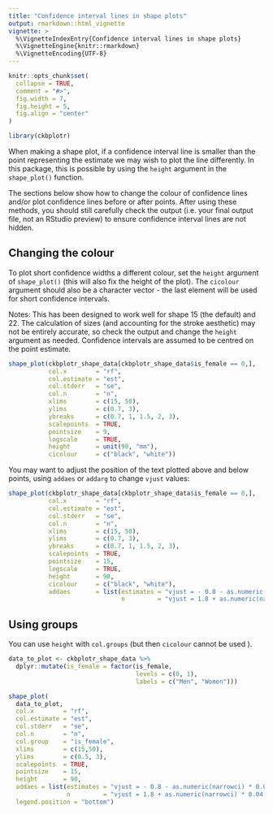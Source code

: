 ```yaml
---
title: "Confidence interval lines in shape plots"
output: rmarkdown::html_vignette
vignette: >
  %\VignetteIndexEntry{Confidence interval lines in shape plots}
  %\VignetteEngine{knitr::rmarkdown}
  %\VignetteEncoding{UTF-8}
---
```


```r
knitr::opts_chunk$set(
  collapse = TRUE,
  comment = "#>",
  fig.width = 7,
  fig.height = 5,
  fig.align = "center"
)
```

```r
library(ckbplotr)
```

When making a shape plot, if a confidence interval line is smaller than the point representing the estimate we may wish to plot the line differently. In this package, this is possible by using the `height` argument in the `shape_plot()` function.

The sections below show how to change the colour of confidence lines and/or plot confidence lines before or after points. After using these methods, you should still carefully check the output (i.e. your final output file, not an RStudio preview) to ensure confidence interval lines are not hidden.

## Changing the colour
To plot short confidence widths a different colour, set the `height` argument of `shape_plot()` (this will also fix the height of the plot). The `cicolour` argument should also be a character vector - the last element will be used for short confidence intervals.

Notes: This has been designed to work well for shape 15 (the default) and 22. The calculation of sizes (and accounting for the stroke aesthetic) may not be entirely accurate, so check the output and change the `height` argument as needed. Confidence intervals are assumed to be centred on the point estimate.

```r
shape_plot(ckbplotr_shape_data[ckbplotr_shape_data$is_female == 0,],
           col.x        = "rf",
           col.estimate = "est",
           col.stderr   = "se",
           col.n        = "n",
           xlims        = c(15, 50),
           ylims        = c(0.7, 3),
           ybreaks      = c(0.7, 1, 1.5, 2, 3),
           scalepoints  = TRUE,
           pointsize    = 9,
           logscale     = TRUE,
           height       = unit(90, "mm"),
           cicolour     = c("black", "white"))
```

You may want to adjust the position of the text plotted above and below points, using `addaes` or `addarg` to change `vjust` values:

```r
shape_plot(ckbplotr_shape_data[ckbplotr_shape_data$is_female == 0,],
           col.x        = "rf",
           col.estimate = "est",
           col.stderr   = "se",
           col.n        = "n",
           xlims        = c(15, 50),
           ylims        = c(0.7, 3),
           ybreaks      = c(0.7, 1, 1.5, 2, 3),
           scalepoints  = TRUE,
           pointsize    = 15,
           logscale     = TRUE,
           height       = 90,
           cicolour     = c("black", "white"),
           addaes       = list(estimates = "vjust = - 0.8 - as.numeric(narrowci) * 0.04 / se",
                               n         = "vjust = 1.8 + as.numeric(narrowci) * 0.04 / se"))
```


## Using groups

You can use `height` with `col.groups` (but then `cicolour` cannot be used ).

```r
data_to_plot <- ckbplotr_shape_data %>%
  dplyr::mutate(is_female = factor(is_female,
                                   levels = c(0, 1), 
                                   labels = c("Men", "Women")))

shape_plot(
  data_to_plot,
  col.x        = "rf",
  col.estimate = "est",
  col.stderr   = "se",
  col.n        = "n",
  col.group    = "is_female",
  xlims        = c(15,50),
  ylims        = c(0.5, 3),
  scalepoints  = TRUE,
  pointsize    = 15,
  height       = 90,
  addaes = list(estimates = "vjust = - 0.8 - as.numeric(narrowci) * 0.04 / se",
                n         = "vjust = 1.8 + as.numeric(narrowci) * 0.04 / se"),
  legend.position = "bottom")
```
